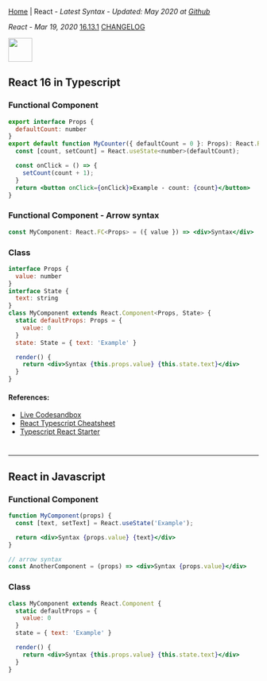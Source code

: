 
[Home](/) | React - _Latest Syntax - Updated: May 2020 at [Github](https://github.com/ngduc/syntax.codes)_

_React - Mar 19, 2020_ <a class="tagButton" href="https://github.com/facebook/react/releases">16.13.1</a> <a class="tagButton" href="https://github.com/facebook/react/blob/master/CHANGELOG.md">CHANGELOG</a>

<img src="https://upload.wikimedia.org/wikipedia/commons/thumb/a/a7/React-icon.svg/1024px-React-icon.svg.png" height="48" />

## React 16 in Typescript

### Functional Component

```.jsx
export interface Props {
  defaultCount: number
}
export default function MyCounter({ defaultCount = 0 }: Props): React.ReactElement {
  const [count, setCount] = React.useState<number>(defaultCount);

  const onClick = () => {
    setCount(count + 1);
  }
  return <button onClick={onClick}>Example - count: {count}</button>
}
```

### Functional Component - Arrow syntax

```.jsx
const MyComponent: React.FC<Props> = ({ value }) => <div>Syntax</div>
```

### Class

```.jsx
interface Props {
  value: number
}
interface State {
  text: string
}
class MyComponent extends React.Component<Props, State> {
  static defaultProps: Props = {
    value: 0
  }
  state: State = { text: 'Example' }

  render() {
    return <div>Syntax {this.props.value} {this.state.text}</div>
  }
}
```

#### References:
- [Live Codesandbox](https://codesandbox.io/s/react-typescript-estfk?file=/src/MyCounter.tsx)
- [React Typescript Cheatsheet](https://github.com/typescript-cheatsheets/react-typescript-cheatsheet)
- [Typescript React Starter](https://github.com/microsoft/TypeScript-React-Starter)

#
---------------

## React in Javascript

### Functional Component

```.jsx
function MyComponent(props) {
  const [text, setText] = React.useState('Example');

  return <div>Syntax {props.value} {text}</div> 
}

// arrow syntax
const AnotherComponent = (props) => <div>Syntax {props.value}</div>
```

### Class

```.jsx
class MyComponent extends React.Component {
  static defaultProps = {
    value: 0
  }
  state = { text: 'Example' }

  render() {
    return <div>Syntax {this.props.value} {this.state.text}</div>
  }
}
```
